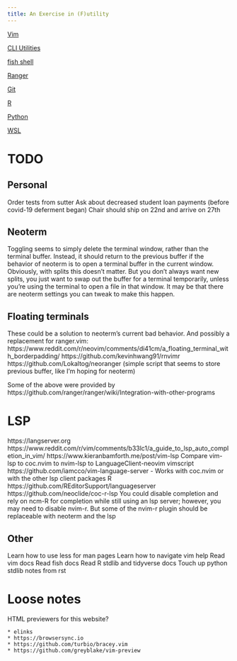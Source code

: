 ```yaml
---
title: An Exercise in (F)utility
---
```


[Vim](vim)

[CLI Utilities](CLI Utilities)

[fish shell](fish shell)

[Ranger](ranger)

[Git](git)

[R](r)

[Python](python)

[WSL](wsl)

# TODO

## Personal

Order tests from sutter
Ask about decreased student loan payments (before covid-19 deferment began)
Chair should ship on 22nd and arrive on 27th

## Neoterm

Toggling seems to simply delete the terminal window, rather than the terminal
buffer. Instead, it should return to the previous buffer if the behavior of
neoterm is to open a terminal buffer in the current window. Obviously, with
splits this doesn't matter. But you don't always want new splits, you just want
to swap out the buffer for a terminal temporarily, unless you're using the
terminal to open a file in that window. It may be that there are neoterm
settings you can tweak to make this happen.

## Floating terminals

These could be a solution to neoterm's current bad behavior. And possibly a
replacement for ranger.vim:
https://www.reddit.com/r/neovim/comments/di41cm/a_floating_terminal_with_borderpadding/
https://github.com/kevinhwang91/rnvimr
https://github.com/Lokaltog/neoranger (simple script that seems to store
previous buffer, like I'm hoping for neoterm)

Some of the above were provided by https://github.com/ranger/ranger/wiki/Integration-with-other-programs

# LSP

https://langserver.org
https://www.reddit.com/r/vim/comments/b33lc1/a_guide_to_lsp_auto_completion_in_vim/
https://www.kieranbamforth.me/post/vim-lsp
Compare vim-lsp to coc.nvim to nvim-lsp to LanguageClient-neovim
vimscript https://github.com/iamcco/vim-language-server
    - Works with coc.nvim or with the other lsp client packages
R
    https://github.com/REditorSupport/languageserver
    https://github.com/neoclide/coc-r-lsp
    You could disable completion and rely on ncm-R for completion while still
    using an lsp server; however, you may need to disable nvim-r. But some of
    the nvim-r plugin should be replaceable with neoterm and the lsp

## Other

Learn how to use less for man pages
Learn how to navigate vim help
Read vim docs
Read fish docs
Read R stdlib and tidyverse docs
Touch up python stdlib notes from rst

# Loose notes

HTML previewers for this website?

    * elinks
    * https://browsersync.io
    * https://github.com/turbio/bracey.vim
    * https://github.com/greyblake/vim-preview




